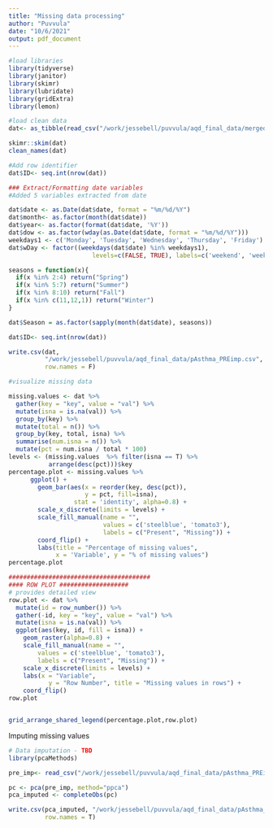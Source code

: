 ```yaml
---
title: "Missing data processing"
author: "Puvvula"
date: "10/6/2021"
output: pdf_document
---
```


```r
#load libraries
library(tidyverse)
library(janitor)
library(skimr)
library(lubridate)
library(gridExtra)
library(lemon)
```


```r
#load clean data 
dat<- as_tibble(read_csv("/work/jessebell/puvvula/aqd_final_data/merged_fin.csv"))

skimr::skim(dat)
clean_names(dat)

#Add row identifier
dat$ID<- seq.int(nrow(dat))

### Extract/Formatting date variables
#Added 5 variables extracted from date

dat$date <- as.Date(dat$date, format = "%m/%d/%Y")
dat$month<- as.factor(month(dat$date))
dat$year<- as.factor(format(dat$date, '%Y'))
dat$dow <- as.factor(wday(as.Date(dat$date, format = "%m/%d/%Y")))
weekdays1 <- c('Monday', 'Tuesday', 'Wednesday', 'Thursday', 'Friday')
dat$wDay <- factor((weekdays(dat$date) %in% weekdays1), 
                       levels=c(FALSE, TRUE), labels=c('weekend', 'weekday'))

seasons = function(x){
  if(x %in% 2:4) return("Spring")
  if(x %in% 5:7) return("Summer")
  if(x %in% 8:10) return("Fall")
  if(x %in% c(11,12,1)) return("Winter")
}

dat$Season = as.factor(sapply(month(dat$date), seasons))

dat$ID<- seq.int(nrow(dat))
```

```r
write.csv(dat, 
          "/work/jessebell/puvvula/aqd_final_data/pAsthma_PREimp.csv", 
          row.names = F)
```


```r
#visualize missing data

missing.values <- dat %>%
  gather(key = "key", value = "val") %>%
  mutate(isna = is.na(val)) %>%
  group_by(key) %>%
  mutate(total = n()) %>%
  group_by(key, total, isna) %>%
  summarise(num.isna = n()) %>%
  mutate(pct = num.isna / total * 100)
levels <- (missing.values  %>% filter(isna == T) %>%     
           arrange(desc(pct)))$key
percentage.plot <- missing.values %>%
      ggplot() +
        geom_bar(aes(x = reorder(key, desc(pct)), 
                     y = pct, fill=isna), 
                  stat = 'identity', alpha=0.8) +
        scale_x_discrete(limits = levels) +
        scale_fill_manual(name = "", 
                          values = c('steelblue', 'tomato3'), 
                          labels = c("Present", "Missing")) +
        coord_flip() +
        labs(title = "Percentage of missing values", 
             x = 'Variable', y = "% of missing values")
percentage.plot

#######################################
#### ROW PLOT ###################
# provides detailed view
row.plot <- dat %>%
  mutate(id = row_number()) %>%
  gather(-id, key = "key", value = "val") %>%
  mutate(isna = is.na(val)) %>%
  ggplot(aes(key, id, fill = isna)) +
    geom_raster(alpha=0.8) +
    scale_fill_manual(name = "",
        values = c('steelblue', 'tomato3'),
        labels = c("Present", "Missing")) +
    scale_x_discrete(limits = levels) +
    labs(x = "Variable",
           y = "Row Number", title = "Missing values in rows") +
    coord_flip()
row.plot


grid_arrange_shared_legend(percentage.plot,row.plot)
```

Imputing missing values



```r
# Data imputation - TBD
library(pcaMethods)

pre_imp<- read_csv("/work/jessebell/puvvula/aqd_final_data/pAsthma_PREimp.csv")

pc <- pca(pre_imp, method="ppca")
pca_imputed <- completeObs(pc)

write.csv(pca_imputed, "/work/jessebell/puvvula/aqd_final_data/pAsthma_imputed_oct.csv", 
          row.names = T)

```


